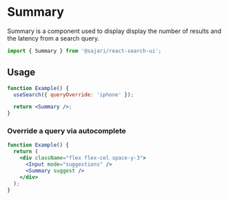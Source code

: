 
<SEO
  title="Summary"
  description="Summary is a component used to display display the number of results and the latency from a search query."
/>

# Summary

Summary is a component used to display display the number of results and the latency from a search query.

```js
import { Summary } from '@sajari/react-search-ui';
```

## Usage

```jsx
function Example() {
  useSearch({ queryOverride: 'iphone' });

  return <Summary />;
}
```

### Override a query via autocomplete

```jsx
function Example() {
  return (
    <div className="flex flex-col space-y-3">
      <Input mode="suggestions" />
      <Summary suggest />
    </div>
  );
}
```
